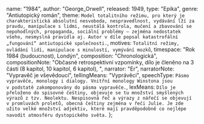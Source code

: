 
  name: "1984",
  author: "George_Orwell",
  released: 1949,
  type: "Epika",
  genre: "Antiutopický román",
  theme: `Model totalitního režimu, pro který je charakteristická absolutní
    nesvoboda, nespravedlnost, vydávání lží za pravdu, manipulace s lidmi,
    neustálá kontrola, mučení a zbavování se nepohodlných, propaganda,
    sociální problémy – zejména nedostatek všeho, nesmyslná pravidla aj.
    Autor v díle popsal katastrofální „fungování“ antiutopické společnosti.`,
  motives: `Totalitní režimy, ovládání lidí, manipulace s minulostí, vymývání mozků`,
  timespace: "Rok 1984 (budoucnost), Londýn",
  composition: "Chronologická",
  compositionNote:
    "Občasné retrospektivní vzpomínky, dílo je členěno na 3 části (8 kapitol, 10 kapitol, 6 kapitol), ",
  narrator: "Er",
  narratorNote: "Vypravěč je vševědoucí",
  tellingMeans: "Vyprávěcí",
  speechType: `Pásmo vypravěče, monology i dialogy. Vnitřní monology Winstona jsou
v podstatě zakomponovány do pásma vypravěče.`,
  lexMeans: `Dílo je přeloženo do spisovné češtiny, objevuje se tu množství smyšlených
výrazů z tzv. Neolektu. Nespisovná řeč a výrazy z nářečí se objevují
v promluvách proletů, obecná češtiny zejména v řeči Julie. Je zde užito
velké množství adjektiv, které mají pravděpodobně co nejlépe navodit
atmosféru dystopického světa.`
};

<Title book={book} />

<Book book={book} />

## Postavy

### Winston Smith

Hlavní hrdina knihy. Devětatřicetiletý muž, člen strany, pracující na
ministerstvu pravdy, které se paradoxně zakládá na lžích. Jeho pracovní
náplní je přepisovat novinové články, tak aby minulost korespondovala
s tím, jak je podávána v současnosti. Jednoho dne si koupí deník a v zápisu
poprvé projeví svou nenávist k straně, která postupně vzrůstá. Winston je
na rozdíl od zbytku populace mnohem hůře manipulovatelný, poměrně
chytrý , svéhlavý, ochotný udělat téměř cokoli, aby stranu poškodil.

### Julie

Mladá dívka, naoko vzorná soudružka, řadící se k mladým asexuálům,
která však denně projevuje svůj tichý vzdor – nevěří válce, nenávidí
stranu, užívá si milostných avantýr, krade jídlo určené pro vnistraníky a
hlavně miluje Winstona. Revoluce a zničení strany ji příliš nezajímá,
důležité je pro ni to, jak strana ubližuje jejímu žití a jak se jim může co
nejvíce vymanit.

### O’Brien

Člen vnistrany, který se s Winstonem spojí a řekne mu, že ve skutečnosti
je členem tajného bratrstva, vedeného údajným Emanuelem Goldsteinem.
Vybídne jej, aby se k bratrstvu přidal a Winston tak i společně s Julií učiní.
O’Breinova loajalita k straně je však skutečná a členství v bratrstvu jen
předstírá, aby Winstona usvědčil z psychokrimu – i jen pouhé myšlence
proti straně a Velkému bratrovi. Je vysoce inteligentní, dokáže vytušit
každou Winstonovu myšlenku a předvídat jeho chování. Je však absolutně
necitelný a věří ve správnost systému strany, přestože si je vědom všeho,
co strana dělá – lží, mučení i nesvobody.

### Syme

Winstonův rádoby přítel, jeden z hlavních tvůrců slovníku Neolektu –
jazyka, který má nahradit angličtinu a eliminovat všechny „nepotřebné“
výrazy, zejména ty, ve kterých by bylo možno vyjádřit či jen uvažovat o
nelibosti ke straně. Přestože všechny hodnoty stran zastává a nepáchá nic
co by neměl, až moc mu to myslí a jednoho dne je dle Winstonova
předpokladu eliminován – jakoby nikdy neexistoval.

## Děj

Hlavním hrdinou tohoto sci-fi románu, který popisuje fiktivní svět v budoucnosti, je úředník Winston Smith.
Winston žije v Londýně. Ten se v té době nachází v zemi zvané Oceánie. Celý svět je rozdělen na tři obrovské
velmoci – Oceánie, Eurasie a Eastasie – které spolu neustále válčí.

V Oceánii vládne hluboká diktatura a takřka totalitní režim, který je založený na uctívání tzv. Velkého
bratra. Jejich oficiální ideologie se nazývá Angsoc (původně anglický socialismus) a její ústřední hesla zní:
**Válka je mír; Svoboda je otroctví; Nevědomost je síla**. Díky neustálé válce je životní úroveň lidí dost
otřesná a všude vládne velká bída a nedostatek. Jedinou politickou stranou v zemi je tzv. Strana, jejímž
hlavním reprezentantem je právě Velký bratr. Toho musí každý její příslušník bezmezně milovat a ctít. Strana
neustále kontroluje a ovládá celou společnost. Všude jsou zabudované mikrofony a v každém bytě a kanceláři
jsou velké obrazovky. Ty slouží jako kamery a nikdo je nesmí vypnout, díky nim mohou být lidé sledování dvacet
čtyři hodin denně. Žádnou věc nesmějí udělat z vlastní vůle. Za jakýkoli přestupek anebo jen neobvyklý čin
mohou být vaporizováni, tedy zatčeni Ideopolicií a vymazáni ze společnosti i z dějin, jakoby nikdy neexistovali.

Každý člen Strany pracuje na některém z hlavních ministerstev (lásky, hojnosti nebo míru), ale náplň jejich
práce je skoro stejná. Buď mají za úkol měnit minulost podle toho, jak se vyvíjí přítomnost a jak to vyhovuje
Straně anebo přizpůsobují literaturu, filmy a prostě celou kulturu učení strany. City jako láska, náklonnost
nebo přátelství jsou buď zakázané, nebo silně pod kontrolou Strany. Všude vládne strach, nenávist a udavačství.
Udavači jsou často i malé děti, které donášejí na vlastní rodiče. I přes neustálé vymývání mozků se ve
společnosti najdou i tací, kteří si uvědomují, že učení Strany a její podání dějin je jen velká snůška lží.

Mezi ně patří také Winston. Ví sice, že pokud se dopustí jakéhokoli ideozločinu, čeká ho jedině smrt. Nedokáže
si ale pomoct a potajmu vyhledává jakýkoli důkaz o lživé propagandě Strany. Jako první krok ve své soukromé
vzpouře si začne vést deník, což se v době, kdy se lidé zatýkají i za podezřelý výraz ve tváři, rovná téměř
sebevraždě. V práci se Winston seznámí s mladou dívkou Julií. Winston nejdříve Julií opovrhuje a nenávidí ji,
protože ji považuje ze ukázkového člena Strany. Brzy ale zjistí, že i Julie opovrhuje režimem a dokonce se do
sebe zamilují.

Láska a sexuální touha jsou ideozločiny, proto se musí oba pečlivě skrývat, i když jsou si vědomi, že je brzy
čeká jistá smrt. Dokonce si u jednoho starého starožitníka najmou soukromý pokoj, kde nejsou sledováni
a mohou dělat, co chtějí. Jejich soukromé štěstí ale netrvá nijak dlouho. Náhle zjistí, že vlastně byli celou
dobu pečlivě sledováni.

Oba jsou zatčeni a odvedeni do cel Ministerstva lásky. Tam na ně čekají nesnesitelná muka, hladovění a hrozný
psychický teror. Winston při těžkém mučení prozradí vše, co ví a mnohem víc. Přeje si zemřít, ale nemá
možnost. Cílem jeho mučitelů totiž není zabít ho, ale zlomit jeho vůli a donutit ho dobrovolně přijmout
jejich učení a upřímně milovat Velkého bratra. Winston do poslední chvíle odolává, stejně ale jako všichni
ostatní nakonec podlehne. V okamžicích vrcholné hrůzy přestane dokonce i milovat Julii a je zcela pokořen.
Poté se vězeň překvapivě ocitá zpátky na svobodě. Ale už to není ten samý člověk. Setká se ještě jednou
s Julií, která se mu přizná, že jej také zradila.

Vrcholem knihy je okamžik, kdy Winston pochopí, že navzdory všemu teď Velkého bratra doopravdy miluje.
Zanedlouho po tomto setkání je Winston vaporizován.

<GeorgeOrwell />

<AngLit20 />
